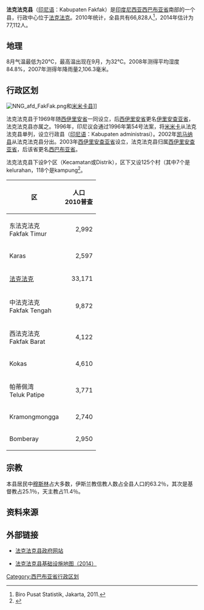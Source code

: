 {{Citation style|time=2017-03-01T01:48:38+00:00}}
{{Infobox settlement
| name = 法克法克<br>Fakfak
| settlement_type = 县<br>Kabupaten
| image_seal             = [[File:Lambang_Kabupaten_Fak-fak.gif|100px]]
|subdivision_type       = 國家
|subdivision_name       = {{IDN}}
|subdivision_type1      = 省份
|subdivision_name1      = [[西巴布亚省|西巴布亚省]]
|subdivision_type2      = 行政中心
|subdivision_name2      = [[法克法克|法克法克]]
| nickname = 
| capital = 
|government_type        = 
|leader_title           = 摄政
|leader_name            = Prathita S Putra
|leader_title1          = 
|leader_name1           = 
|leader_title2          =
|leader_name2           =
|leader_title3          =
|leader_name3           = 
|established_title      =  <!-- Settled -->
|established_date       = 
|established_title2     =  <!-- Incorporated (town) -->
|established_date2      = 
|established_title3     =  <!-- Incorporated (city) -->
|established_date3      = 
|area_magnitude         = 
|area_total_km2             = 	11,036.48 
|area_total_sq_mi        = 
|area_land_km2              = 
|area_land_sq_mi         = 
|area_water_km2             = 
|area_water_sq_mi        = 
|area_water_percent     = 
|area_urban_km2             = 
|area_urban_sq_mi        = 
|area_metro_km2             = 
|area_metro_sq_mi        = 
|population_as_of       = 2014年
|population_note        = 
|population_total       = 77,112
|population_density_km2     = auto
|population_density_sq_mi = 
|population_metro       =
|population_density_metro_km2 =
|population_density_metro_sq_mi =
|population_urban       = 
|population_density_urban_km2 =
|population_density_urban_mi2 =
|timezone               = 印尼东部时区
|utc_offset             = +09:00
|timezone_DST           = 
|utc_offset_DST         = 
|latd= |latm= |lats= |latNS=
|longd= |longm= |longs= |longEW=
|elevation_m              = 
|elevation_ft           = 
|postal_code_type       =  <!-- enter ZIP code, Postcode, Post code, Postal code... -->
|postal_code            =
|area_code              = 0956
|website                = http://www.fakfakkab.go.id/
|footnotes              = 
}}

'''法克法克县'''（[[印尼语|印尼语]]：Kabupaten Fakfak）是[[印度尼西亚|印度尼西亚]][[西巴布亚省|西巴布亚省]]南部的一个县，行政中心位于[[法克法克|法克法克]]。2010年统计，全县共有66,828人<ref>Biro Pusat Statistik, Jakarta, 2011.</ref>，2014年估计为77,112人。

==地理==

8月气温最低为20℃，最高温出现在9月，为32℃。2008年测得平均湿度84.8%，2007年测得年降雨量2,106.3毫米。

==行政区划==

[[File:NNG_afd_FakFak.png|thumb]]和[[米米卡县|米米卡县]]]]

法克法克县于1969年随[[西伊里安省|西伊里安省]]一同设立，后[[西伊里安省|西伊里安省]]更名[[伊里安查亚省|伊里安查亚省]]，法克法克县亦属之。1996年，印尼议会通过1996年第54号法案，将[[米米卡县|米米卡]]从法克法克县单列，设立行政县（[[印尼语|印尼语]]：Kabupaten administrasi）。2002年[[凯马纳县|凯马纳县]]从法克法克县分出。2003年[[西伊里安查亚省|西伊里安查亚省]]设立，法克法克县归属[[西伊里安查亚省|西伊里安查亚省]]，后该省更名[[西巴布亚省|西巴布亚省]]。

法克法克县下设9个区（Kecamatan或Distrik），区下又设125个村（其中7个是kelurahan，118个是kampung<ref>{{cite web|url=https://www.scribd.com/doc/59326730/Kab-Fakfak-Dalam-Angka-2009#|title=Kab. Fakfak Dalam Angka 2009|publisher=|access-date=2017-02-28|archive-date=2017-03-02|archive-url=https://web.archive.org/web/20170302194409/https://www.scribd.com/doc/59326730/Kab-Fakfak-Dalam-Angka-2009|dead-url=no}}</ref>。

{| class="wikitable"
|-
! 区 !! 人口<br>2010普查
|-
| 东法克法克<br>Fakfak Timur ||align="right"| 2,992
|-
| Karas ||align="right"| 2,597
|-
| [[法克法克|法克法克]] ||align="right"| 33,171
|-
| 中法克法克<br>Fakfak Tengah ||align="right"| 9,872
|-
| 西法克法克<br>Fakfak Barat ||align="right"| 4,122
|-
| Kokas ||align="right"|4,610
|-
| 帕蒂佩湾<br>Teluk Patipe ||align="right"| 3,771
|-
| Kramongmongga ||align="right"| 2,740
|-
| Bomberay ||align="right"| 2,950
|}

==宗教==

本县居民中[[穆斯林|穆斯林]]占大多数，伊斯兰教信教人数占全县人口的63.2％，其次是基督教占25.1％，天主教占11.4％。

==资料来源==

<references />

==外部链接==

* [http://www.fakfakkab.go.id/ 法克法克县政府网站] {{Wayback|url=http://www.fakfakkab.go.id/ |date=20140605051746 }}

* [http://loketpeta.pu.go.id/peta-infrastruktur-kabupaten-fak-fak-2014 法克法克县基础设施地图（2014）] {{Wayback|url=http://loketpeta.pu.go.id/peta-infrastruktur-kabupaten-fak-fak-2014 |date=20170428173110 }}

{{西巴布亚省行政区划}}

[[Category:西巴布亚省行政区划|Category:西巴布亚省行政区划]]